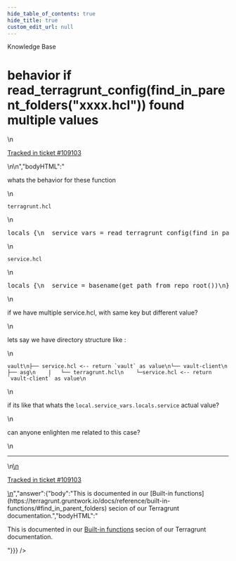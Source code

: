 ```yaml
---
hide_table_of_contents: true
hide_title: true
custom_edit_url: null
---
```



<head>
  <link rel="canonical" href="https://github.com/gruntwork-io/knowledge-base/discussions/528" />
</head>

<CenterLayout>
<span className="searchCategory">Knowledge Base</span>
<h1>behavior if read_terragrunt_config(find_in_parent_folders(&quot;xxxx.hcl&quot;)) found multiple values</h1>
<GitHub discussion={{"id":"D_kwDOF8slf84AQVTk","number":528,"author":{"login":"kholisrag"},"title":"behavior if read_terragrunt_config(find_in_parent_folders(\"xxxx.hcl\")) found multiple values","body":"\nwhats the behavior for these function\r\n\r\n\r\n`terragrunt.hcl`\r\n```hcl\r\nlocals {\r\n  service_vars = read_terragrunt_config(find_in_parent_folders(\"service.hcl\"))\r\n}\r\n```\r\n\r\n`service.hcl`\r\n```hcl\r\nlocals {\r\n  service = basename(get_path_from_repo_root())\r\n}\r\n\r\n```\r\n\r\nif we have multiple service.hcl, with same key but different value?\r\n\r\nlets say we have directory structure like : \r\n\r\n```\r\nvault\r\n├── service.hcl <-- return `vault` as value\r\n└── vault-client\r\n    ├── asg\r\n    |   └── terragrunt.hcl\r\n    └─service.hcl <-- return `vault-client` as value\r\n```\r\n\r\nif its like that whats the `local.service_vars.locals.service` actual value?\r\n\r\ncan anyone enlighten me related to this case? \n\n---\n\n<ins datetime=\"2022-08-05T11:04:55Z\">\n  <p><a href=\"https://support.gruntwork.io/hc/requests/109103\">Tracked in ticket #109103</a></p>\n</ins>\n","bodyHTML":"<p dir=\"auto\">whats the behavior for these function</p>\n<p dir=\"auto\"><code class=\"notranslate\">terragrunt.hcl</code></p>\n<div class=\"highlight highlight-source-terraform notranslate position-relative overflow-auto\" dir=\"auto\" data-snippet-clipboard-copy-content=\"locals {\n  service_vars = read_terragrunt_config(find_in_parent_folders(&quot;service.hcl&quot;))\n}\"><pre><span class=\"pl-k\">locals</span> {\n  service_vars <span class=\"pl-k\">=</span> <span class=\"pl-v\">read_terragrunt_config</span>(<span class=\"pl-v\">find_in_parent_folders</span>(<span class=\"pl-s\"><span class=\"pl-pds\">\"</span>service.hcl<span class=\"pl-pds\">\"</span></span>))\n}</pre></div>\n<p dir=\"auto\"><code class=\"notranslate\">service.hcl</code></p>\n<div class=\"highlight highlight-source-terraform notranslate position-relative overflow-auto\" dir=\"auto\" data-snippet-clipboard-copy-content=\"locals {\n  service = basename(get_path_from_repo_root())\n}\n\"><pre><span class=\"pl-k\">locals</span> {\n  service <span class=\"pl-k\">=</span> <span class=\"pl-c1\">basename</span>(<span class=\"pl-v\">get_path_from_repo_root</span>())\n}\n</pre></div>\n<p dir=\"auto\">if we have multiple service.hcl, with same key but different value?</p>\n<p dir=\"auto\">lets say we have directory structure like :</p>\n<div class=\"snippet-clipboard-content notranslate position-relative overflow-auto\" data-snippet-clipboard-copy-content=\"vault\n├── service.hcl &lt;-- return `vault` as value\n└── vault-client\n    ├── asg\n    |   └── terragrunt.hcl\n    └─service.hcl &lt;-- return `vault-client` as value\"><pre class=\"notranslate\"><code>vault\n├── service.hcl &lt;-- return `vault` as value\n└── vault-client\n    ├── asg\n    |   └── terragrunt.hcl\n    └─service.hcl &lt;-- return `vault-client` as value\n</code></pre></div>\n<p dir=\"auto\">if its like that whats the <code class=\"notranslate\">local.service_vars.locals.service</code> actual value?</p>\n<p dir=\"auto\">can anyone enlighten me related to this case?</p>\n<hr>\n<ins datetime=\"2022-08-05T11:04:55Z\">\n  <p dir=\"auto\"><a href=\"https://support.gruntwork.io/hc/requests/109103\" rel=\"nofollow\">Tracked in ticket #109103</a></p>\n</ins>","answer":{"body":"This is documented in our [Built-in functions](https://terragrunt.gruntwork.io/docs/reference/built-in-functions/#find_in_parent_folders) secion of our Terragrunt documentation.","bodyHTML":"<p dir=\"auto\">This is documented in our <a href=\"https://terragrunt.gruntwork.io/docs/reference/built-in-functions/#find_in_parent_folders\" rel=\"nofollow\">Built-in functions</a> secion of our Terragrunt documentation.</p>"}}} />

</CenterLayout>
  

<!-- ##DOCS-SOURCER-START
{
  "sourcePlugin": "github-discussions",
  "hash": "dda3f66a0718826079e0bc8401abf3b8"
}
##DOCS-SOURCER-END -->
